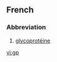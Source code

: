 {{also|GP|.gp}}
==French==

===Abbreviation===
{{infl|fr|abbreviation}}

# [[glycoprotéine]]

[[vi:gp]]
